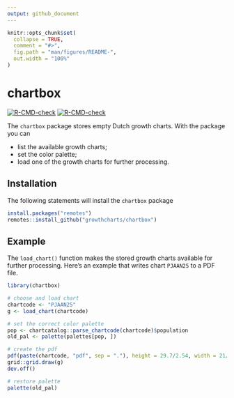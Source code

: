```yaml
---
output: github_document
---
```


<!-- README.md is generated from README.Rmd. Please edit that file -->

```r
knitr::opts_chunk$set(
  collapse = TRUE,
  comment = "#>",
  fig.path = "man/figures/README-",
  out.width = "100%"
)
```
# chartbox

<!-- badges: start -->
[![R-CMD-check](https://github.com/growthcharts/chartbox/workflows/R-CMD-check/badge.svg)](https://github.com/growthcharts/chartbox/actions)
[![R-CMD-check](https://github.com/growthcharts/chartbox/actions/workflows/R-CMD-check.yaml/badge.svg)](https://github.com/growthcharts/chartbox/actions/workflows/R-CMD-check.yaml)
<!-- badges: end -->

The `chartbox` package stores empty Dutch growth charts. 
With the package you can 

- list the available growth charts;
- set the color palette;
- load one of the growth charts for further processing.

## Installation

The following statements will install the `chartbox` package

```r
install.packages("remotes")
remotes::install_github("growthcharts/chartbox")
```

## Example

The `load_chart()` function makes the stored growth charts available
for further processing. Here's an example that writes chart `PJAAN25`
to a PDF file.

```r
library(chartbox)

# choose and load chart
chartcode <- "PJAAN25"
g <- load_chart(chartcode)

# set the correct color palette
pop <- chartcatalog::parse_chartcode(chartcode)$population
old_pal <- palette(palettes[pop, ])

# create the pdf
pdf(paste(chartcode, "pdf", sep = "."), height = 29.7/2.54, width = 21/2.54)
grid::grid.draw(g)
dev.off()

# restore palette
palette(old_pal)
```

